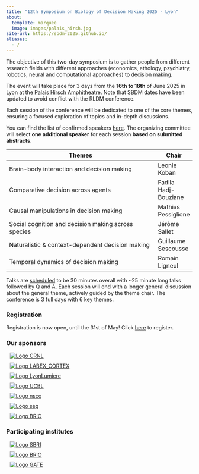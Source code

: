 ```yaml
---
title: "12th Symposium on Biology of Decision Making 2025 - Lyon"
about:
  template: marquee
  image: images/palais_hirsh.jpg
site-url: https://sbdm-2025.github.io/
aliases:
  - /
---
```


The objective of this two-day symposium is to gather people from
different research fields with different approaches (economics,
ethology, psychiatry, robotics, neural and computational approaches) to
decision making.

The event will take place for 3 days from the **16th to 18th** of June
2025 in Lyon at the [Palais Hirsch Amphitheatre](venue). Note that SBDM dates have been updated to avoid conflict with the RLDM conference.

Each session of the conference will be dedicated to one of the core
themes, ensuring a focused exploration of topics and in-depth
discussions.

You can find the list of confirmed speakers [here](speakers). The organizing committee will select **one additional speaker** for each session **based on submitted abstracts**.

| Themes                                              | Chair |
|-----------------------------------------------------|-------|
| Brain-body interaction and decision making          | Leonie Koban   |
| Comparative decision across agents                  | Fadila Hadj-Bouziane   |
| Causal manipulations in decision making             | Mathias Pessiglione   |
| Social cognition and decision making across species | Jérôme Sallet   |
| Naturalistic & context-dependent decision making    | Guillaume Sescousse  |
| Temporal dynamics of decision making                | Romain Ligneul   |

Talks are [scheduled](program) to be 30 minutes overall with \~25 minute long talks
followed by Q and A. Each session will end with a longer general
discussion about the general theme, actively guided by the theme chair.
The conference is 3 full days with 6 key themes.

### Registration

Registration is now open, until the 31st of May! Click [here](registration) to register.

### Our sponsors

```{=html}
<style>
.logo-wrapper {
  flex: 0 1 auto;          /* allows shrinking on small screens */
  margin: 10px;
}
.logo-img {
  max-height: 100px;
  object-fit: contain;
  width: auto;
  height: auto;
}
</style>

<div class="container">
  <div class="d-flex flex-wrap justify-content-center align-items-center">
    <div class="logo-wrapper">
      <a href="https://www.crnl.fr/en?language=en"><img src="images/CRNL.png" class="img-fluid logo-img" alt="Logo CRNL"></a>
    </div>
    <div class="logo-wrapper">
      <a href="https://labex-cortex.universite-lyon.fr/"><img src="images/LABEX_CORTEX.png" class="img-fluid logo-img" alt="Logo LABEX_CORTEX"></a>
    </div>
    <div class="logo-wrapper">
      <a href="https://welcome.univ-lyon2.fr/"><img src="images/LyonLumiere.png" class="img-fluid logo-img" alt="Logo LyonLumiere"></a>
    </div>
    <div class="logo-wrapper">
      <a href="https://www.univ-lyon1.fr/en"><img src="images/UCBL.png" class="img-fluid logo-img" alt="Logo UCBL"></a>
    </div>
    <div class="logo-wrapper">
      <a href="https://nsco.universite-lyon.fr/the-neurosciences-and-cognition-doctoral-school-ed-476-nsco--148506.kjsp?RH=ED-NSCO"><img src="images/nsco-logo.png" class="img-fluid logo-img" alt="Logo nsco"></a>
    </div>
    <div class="logo-wrapper">
      <a href="https://edseg.universite-lyon.fr/ed-486-seg-en-95692.kjsp?RH=1552544795785341"><img src="images/seg-logo.png" class="img-fluid logo-img" alt="Logo seg"></a>
    </div>
    <div class="logo-wrapper">
      <a href="https://www.brio.institute/home"><img src="images/BRIO-log.png" class="img-fluid logo-img" alt="Logo BRIO"></a>
    </div>
    <!-- Add more logos as needed -->
  </div>
</div>

```

### Participating institutes

```{=html}
<style>
.logo-wrapper {
  flex: 0 1 auto;          /* allows shrinking on small screens */
  margin: 10px;
}
.logo-img {
  max-height: 100px;
  object-fit: contain;
  width: auto;
  height: auto;
}
</style>

<div class="container">
  <div class="d-flex flex-wrap justify-content-center align-items-center">
    <div class="logo-wrapper">
      <a href="https://sbri.fr/"><img src="images/logo-sbri-lyon-3-cropped.svg" class="img-fluid logo-img" alt="Logo SBRI"></a>
    </div>
    <div class="logo-wrapper">
      <a href="https://www.crnl.fr/en?language=en"><img src="images/CRNL.png" class="img-fluid logo-img" alt="Logo BRIO"></a>
    </div>
    <div class="logo-wrapper">
      <a href="https://www.gate.cnrs.fr/en/"><img src="images/GATE.png" class="img-fluid logo-img" alt="Logo GATE"></a>
    </div>
  </div>
</div>

```